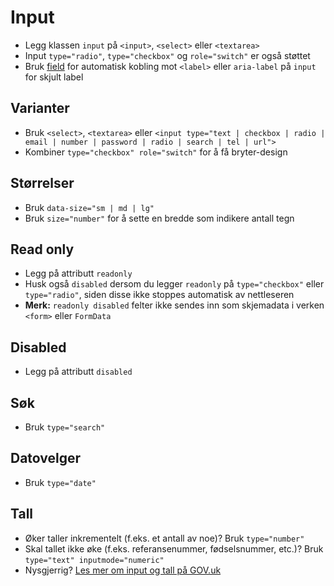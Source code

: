 
<Meta of={stories} />

# Input
- Legg klassen `input` på `<input>`, `<select>` eller `<textarea>`
- Input `type="radio"`, `type="checkbox"` og `role="switch"`  er også støttet
- Bruk [field](?path=/docs/designsystem-field--docs) for automatisk kobling mot `<label>` eller `aria-label` på `input` for skjult label
<Canvas of={stories.Default} />

## Varianter
- Bruk `<select>`, `<textarea>` eller `<input type="text | checkbox | radio | email | number | password | radio | search | tel | url">`
- Kombiner `type="checkbox" role="switch"` for å få bryter-design
<Canvas of={stories.Variants} />

## Størrelser
- Bruk `data-size="sm | md | lg"`
- Bruk `size="number"` for å sette en bredde som indikere antall tegn
<Canvas of={stories.Sizes} />


## Read only
- Legg på attributt `readonly`
- Husk også `disabled` dersom du legger `readonly` på `type="checkbox"` eller `type="radio"`, siden disse ikke stoppes automatisk av nettleseren
- **Merk:** `readonly disabled` felter ikke sendes inn som skjemadata i verken `<form>` eller `FormData`
<Canvas of={stories.ReadOnly} />

## Disabled
- Legg på attributt `disabled`
<Canvas of={stories.Disabled} />


## Søk
- Bruk `type="search"`
<Canvas of={stories.TypeSearch} />

## Datovelger
- Bruk `type="date"`
<Canvas of={stories.TypeDate} />

## Tall
- Øker taller inkrementelt (f.eks. et antall av noe)? Bruk `type="number"`
- Skal tallet ikke øke (f.eks. referansenummer, fødselsnummer, etc.)? Bruk `type="text" inputmode="numeric"`
- Nysgjerrig? [Les mer om input og tall på GOV.uk](https://technology.blog.gov.uk/2020/02/24/why-the-gov-uk-design-system-team-changed-the-input-type-for-numbers/)
<Canvas of={stories.TypeDate} />